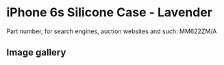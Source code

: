 
# iPhone 6s Silicone Case - Lavender

Part number, for search engines, auction websites and such: MM622ZM/A

## Image gallery

<div style={{ width: "768px" }}>
  <GalleryComponent
    images={[
      {
        original: "/everysource/MM622.webp",
        thumbnail: "/everypreview/MM622.webp",
      },
      {
        original: "/everysource/MM622_AV1_GOLD.webp",
        thumbnail: "/everypreview/MM622_AV1_GOLD.webp",
      },
      {
        original: "/everysource/MM622_AV1_SILVER.webp",
        thumbnail: "/everypreview/MM622_AV1_SILVER.webp",
      },
      {
        original: "/everysource/MM622_AV1_SPACE_GRAY.webp",
        thumbnail: "/everypreview/MM622_AV1_SPACE_GRAY.webp",
      }
    ]}
  />
</div>